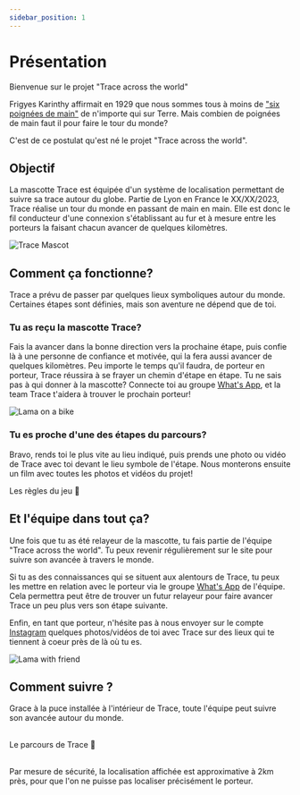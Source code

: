 ```yaml
---
sidebar_position: 1
---
```





# Présentation

Bienvenue sur le projet "Trace across the world"

Frigyes Karinthy affirmait en 1929 que nous sommes tous à moins de ["six poignées de main"](https://en.wikipedia.org/wiki/Six_degrees_of_separation) de n'importe qui sur Terre. 
Mais combien de poignées de main faut il pour faire le tour du monde?

C'est de ce postulat qu'est né le projet "Trace across the world".

## Objectif

La mascotte Trace est équipée d'un système de localisation permettant de suivre sa trace autour du globe. Partie de Lyon en France le XX/XX/2023, Trace réalise un tour du monde en passant de main en main. Elle est donc le fil conducteur d'une connexion s'établissant au fur et à mesure entre les porteurs la faisant chacun avancer de quelques kilomètres.

<div style={{ display: "flex", justifyContent: "center" }}>
  <img src="/img/Mascotte/Resize/tracefullbodydetoure.svg" alt="Trace Mascot" />
</div>

## Comment ça fonctionne?

Trace a prévu de passer par quelques lieux symboliques autour du monde. Certaines étapes sont définies, mais son aventure ne dépend que de toi.

### Tu as reçu la mascotte Trace?

Fais la avancer dans la bonne direction vers la prochaine étape, puis confie là à une personne de confiance et motivée, qui la fera aussi avancer de quelques kilomètres.
Peu importe le temps qu'il faudra, de porteur en porteur, Trace réussira à se frayer un chemin d'étape en étape.
Tu ne sais pas à qui donner à la mascotte? Connecte toi au groupe [What's App](https://chat.whatsapp.com/FKwW0q23yVk3OdKNKAxGnE), et la team Trace t'aidera à trouver le prochain porteur!

<div style={{ display: "flex", justifyContent: "center" }}>
  <img src="/img/Mascotte/Resize/lama-on-a-bike.svg" alt="Lama on a bike" />
</div>

### Tu es proche d'une des étapes du parcours?

Bravo, rends toi le plus vite au lieu indiqué, puis prends une photo ou vidéo de Trace avec toi devant le lieu symbole de l'étape. Nous monterons ensuite un film avec toutes les photos et vidéos du projet!


<div className="custom-container" style={{ display: "flex", justifyContent: "center" }}>
  <Link
    className="button button--secondary button--lg"
    style={{ width: "auto", textAlign: "center", backgroundColor: "#eaeaea"}}
    to="/docs/Rules">
    Les règles du jeu 📜
  </Link>
</div>



## Et l'équipe dans tout ça?

Une fois que tu as été relayeur de la mascotte, tu fais partie de l'équipe "Trace across the world". Tu peux revenir régulièrement sur le site pour suivre son avancée à travers le monde.

Si tu as des connaissances qui se situent aux alentours de Trace, tu peux les mettre en relation avec le porteur via le groupe [What's App](https://chat.whatsapp.com/FKwW0q23yVk3OdKNKAxGnE) de l'équipe. Cela permettra peut être de trouver un futur relayeur pour faire avancer Trace un peu plus vers son étape suivante.

Enfin, en tant que porteur, n'hésite pas à nous envoyer sur le compte <a href="https://www.instagram.com/traceacrosstheworld/" target="_blank" rel="noopener noreferrer">Instagram</a> quelques photos/vidéos de toi avec Trace sur des lieux qui te tiennent à coeur près de là où tu es.

<div style={{ display: "flex", justifyContent: "center" }}>
  <img src="/img/Mascotte/Resize/lama-with-friends.svg" alt="Lama with friend" />
</div>

## Comment suivre ? ##

Grace à la puce installée à l'intérieur de Trace, toute l'équipe peut suivre son avancée autour du monde.

<br/>


<div className="custom-container" style={{ display: "flex", justifyContent: "center" }}>
  <Link
    className="button button--secondary button--lg"
    style={{ width: "auto", textAlign: "center", backgroundColor: "#eaeaea"}}
    to="/docs/Itinerary">
    Le parcours de Trace 🧭
  </Link>
</div>

<br/>

Par mesure de sécurité, la localisation affichée est approximative à 2km près, pour que l'on ne puisse pas localiser précisément le porteur.




